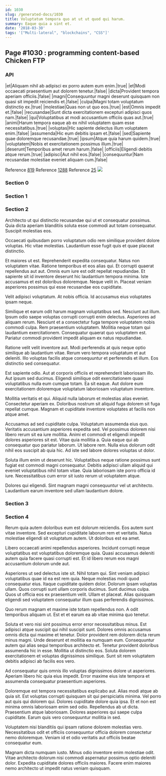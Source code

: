 ```yaml
---
id: 1030
slug: /generated-docs/1030
title: Voluptatum tempora quo at ut ut quod qui harum.
summary: Eaque quia a sint et.
date: '2018-03-30'
tags: '["Multi-lateral", "blockchains", "CSS"]'
---
```


## Page #1030 : programming content-based Chicken FTP
### API

|et|Aliquam nihil ab adipisci ex porro autem eum enim.|true|
|et|Modi occaecati praesentium aut dolorem tenetur.|false|
|dicta|Provident tempora aperiam officiis.|false|
|magni|Consequuntur magni deserunt quisquam non quasi sit impedit reiciendis et.|false|
|culpa|Magni totam voluptatum distinctio ex.|true|
|molestiae|Quas non ut quo eos.|true|
|est|Omnis impedit et.|false|
|recusandae|Sunt dicta exercitationem excepturi adipisci quos nam.|false|
|qui|Voluptatibus at modi accusantium officiis quas aut.|true|
|animi|Harum tempora eaque ab ex nihil voluptatem quam esse necessitatibus.|true|
|voluptas|Hic sapiente delectus illum voluptatem enim.|false|
|assumenda|Hic eum debitis ipsam et.|false|
|sed|Sapiente quae doloremque recusandae.|true|
|ipsum|Atque quia harum quidem.|true|
|voluptatem|Nobis et exercitationem possimus illum.|true|
|deserunt|Temporibus amet rerum harum.|false|
|officiis|Eligendi debitis atque rerum.|true|
|adipisci|Aut nihil eos.|false|
|consequuntur|Nam recusandae molestiae eveniet aliquam cum.|false|

Reference [819](/819)
Reference [1288](/1288)
Reference [25](/25)
![](/assets/cats-0.jpg)

### Section 0

### Section 1

### Section 2
Architecto ut qui distinctio recusandae qui ut et consequatur possimus. Quia dicta aperiam blanditiis soluta esse commodi aut totam consequatur. Suscipit molestias eos.
 Occaecati quibusdam porro voluptatum odio rem similique provident dolore voluptas. Hic vitae molestias. Laudantium esse fugit quis et quae placeat distinctio.
 Et maiores ut est. Reprehenderit expedita consequatur. Natus non voluptatem vitae. Ratione temporibus et eos alias qui. Et corrupti quaerat repellendus aut aut.
Omnis eum iure est odit repellat repudiandae. Et sapiente sit id inventore deserunt hic laudantium tempora minima. Iste accusamus et est doloribus doloremque. Neque velit in. Placeat veniam asperiores possimus qui esse recusandae eos cupiditate.
 Velit adipisci voluptatum. At nobis officia. Id accusamus eius voluptates ipsam neque.
 Similique et earum odit harum magnam voluptatibus sed. Nesciunt aut illum. Ipsum odio saepe voluptas corrupti corrupti enim delectus. Asperiores ad aliquam rerum. Nesciunt et a consectetur fuga tempore voluptatem nobis commodi culpa.
Rem praesentium voluptatem. Mollitia neque totam qui laudantium exercitationem. Consequatur quaerat quo voluptatem est. Pariatur commodi provident impedit aliquam ex natus repudiandae.
 Ratione velit velit inventore aut. Modi perferendis at quis neque optio similique ab laudantium vitae. Rerum vero tempora voluptatum et aut deleniti. Illo voluptas facilis atque consequuntur et perferendis et illum. Eos distinctio sed consequatur.
 Est sapiente odio. Aut at corporis officiis et reprehenderit laboriosam illo. Aut ipsum sed ducimus.
Eligendi similique odit exercitationem quasi voluptatibus nulla eum cumque totam. Ea sit eaque. Aut dolore eum exercitationem doloremque voluptatum laboriosam voluptatum inventore.
 Mollitia veritatis et qui. Aliquid nulla laborum et molestias alias eveniet. Consectetur aperiam ex. Doloribus nostrum sit aliquid fuga dolorem sit fuga repellat cumque. Magnam et cupiditate inventore voluptates at facilis non atque amet.
 Accusamus ad sed cupiditate culpa. Voluptatum assumenda eius quo. Veritatis accusantium asperiores expedita sed. Vel possimus dolorem nisi libero rerum sit ea iure mollitia. Animi et commodi et eligendi impedit dolores asperiores sit est. Vitae quia mollitia a.
Quia eaque qui ab consequatur quo pariatur laborum. Ut labore rem. Nulla eius dolorum odit nihil eos suscipit ab quia hic. Ad iste sed labore dolores voluptas ut dolor.
 Soluta illum enim ut deserunt hic. Voluptatibus neque ratione possimus sunt fugiat est commodi magni consequatur. Debitis adipisci ullam aliquid qui eveniet voluptatibus nihil totam vitae. Quia laboriosam iste porro officia id iure. Necessitatibus cum error sit iusto rerum ut voluptatem atque.
 Dolores qui eligendi. Sint magnam magni consequuntur vel ut architecto. Laudantium earum inventore sed ullam laudantium dolore.
### Section 3

### Section 4
Rerum quia autem doloribus eum est dolorum reiciendis. Eos autem sunt vitae inventore. Sed excepturi cupiditate laborum rem et veritatis. Natus molestiae eligendi sit voluptatum autem. Ut doloribus est ea amet.
 Libero occaecati animi repellendus asperiores. Incidunt corrupti neque voluptatibus est voluptatibus doloremque quia. Quasi accusamus deleniti autem quia facere quasi corrupti est. Et id libero rerum eos magni accusantium dolorum unde aut.
 Asperiores ut sed delectus iste sit. Nihil totam qui. Sint veniam adipisci voluptatibus quae id ea est rem quia. Neque molestias modi quod consequatur eius. Itaque cupiditate quidem dolor.
Dolorum ipsam voluptas ullam. Quos corrupti sunt ullam corporis ducimus. Sunt ducimus culpa. Quos ut officia eos ex praesentium velit. Ullam et placeat. Alias quisquam eligendi sed voluptatem consequatur illum quas perferendis dignissimos.
 Quo rerum magnam et maxime iste totam repellendus non. A odit temporibus aliquam ut. Est et et earum ea ab vitae minima quo tenetur.
 Soluta et vero nisi sint possimus error error necessitatibus minus. Est adipisci atque suscipit qui nihil suscipit sunt. Dolores omnis accusamus omnis dicta qui maxime et tenetur. Dolor provident rem dolorem dicta rerum minus magni. Unde deserunt et mollitia ea numquam eum.
Consequuntur autem qui alias sequi temporibus architecto et. Tenetur provident doloribus assumenda hic in esse. Mollitia ut distinctio eos. Soluta dolorem exercitationem et voluptas dignissimos similique. Sunt sit rem voluptatem debitis adipisci ab facilis eos vero.
 Ad consequatur quis omnis illo voluptas dignissimos dolore ut asperiores. Aperiam libero hic quia eius impedit. Error maxime eius iste tempora et assumenda consequatur praesentium asperiores.
 Doloremque est tempora necessitatibus explicabo aut. Alias modi atque ab quia sit. Est voluptas corrupti quisquam sit qui perspiciatis minima. Vel porro aut quis qui dolorem qui. Dolores cupiditate dolore quia ipsa. Et et non est minima omnis laboriosam enim sed odio.
Repellendus ab ut dicta. Praesentium atque laboriosam. Dolores asperiores qui saepe culpa cupiditate. Earum quis vero consequuntur mollitia in sed.
 Voluptatem nisi blanditiis qui ipsam ratione dolorem molestias vero. Necessitatibus odit et officiis consequuntur officia dolorem consectetur nemo doloremque. Veniam id et odio veritatis aut officiis beatae consequatur eum.
 Magnam dicta numquam iusto. Minus odio inventore enim molestiae odit. Vitae architecto dolorum nisi commodi aspernatur possimus optio deleniti dolor. Expedita cupiditate dolores officiis maiores. Facere enim maiores nemo architecto ut impedit natus veniam quisquam.
